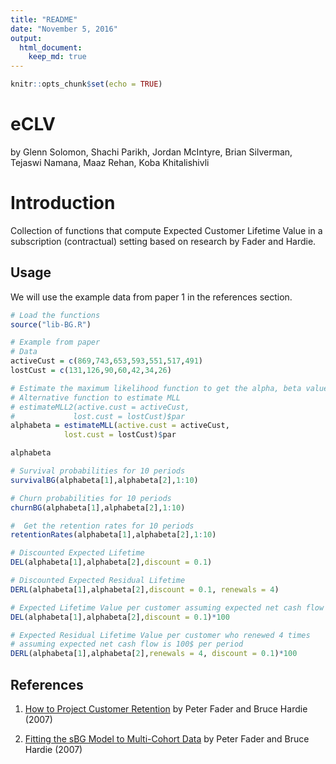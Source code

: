 ```yaml
---
title: "README"
date: "November 5, 2016"
output: 
  html_document:
    keep_md: true
---
```


```r
knitr::opts_chunk$set(echo = TRUE)
```

# eCLV

by Glenn Solomon, Shachi Parikh, Jordan McIntyre, Brian Silverman, Tejaswi Namana, Maaz Rehan,
Koba Khitalishivli

# Introduction

Collection of functions that compute Expected Customer Lifetime Value in a subscription (contractual) 
setting based on research by Fader and Hardie.

## Usage

We will use the example data from paper 1 in the references section.

```r
# Load the functions
source("lib-BG.R")

# Example from paper
# Data
activeCust = c(869,743,653,593,551,517,491)
lostCust = c(131,126,90,60,42,34,26)

# Estimate the maximum likelihood function to get the alpha, beta values
# Alternative function to estimate MLL
# estimateMLL2(active.cust = activeCust,
#             lost.cust = lostCust)$par
alphabeta = estimateMLL(active.cust = activeCust,
            lost.cust = lostCust)$par

alphabeta

# Survival probabilities for 10 periods
survivalBG(alphabeta[1],alphabeta[2],1:10)

# Churn probabilities for 10 periods
churnBG(alphabeta[1],alphabeta[2],1:10)

#  Get the retention rates for 10 periods
retentionRates(alphabeta[1],alphabeta[2],1:10)

# Discounted Expected Lifetime
DEL(alphabeta[1],alphabeta[2],discount = 0.1)

# Discounted Expected Residual Lifetime
DERL(alphabeta[1],alphabeta[2],discount = 0.1, renewals = 4)

# Expected Lifetime Value per customer assuming expected net cash flow is 100$ per period
DEL(alphabeta[1],alphabeta[2],discount = 0.1)*100

# Expected Residual Lifetime Value per customer who renewed 4 times
# assuming expected net cash flow is 100$ per period
DERL(alphabeta[1],alphabeta[2],renewals = 4, discount = 0.1)*100
```

## References

1. [How to Project Customer Retention](https://www.google.com/url?sa=t&rct=j&q=&esrc=s&source=web&cd=1&cad=rja&uact=8&ved=0ahUKEwjXxq-v4ZLQAhWp64MKHYtSC9UQFggdMAA&url=http%3A%2F%2Fciteseerx.ist.psu.edu%2Fviewdoc%2Fdownload%3Fdoi%3D10.1.1.558.935%26rep%3Drep1%26type%3Dpdf&usg=AFQjCNHiSlM9GzZC_VIbQ2rgtSJ6dtSdwA&sig2=twz37wWrSTSSHAo6Dwj0iA) by Peter Fader and Bruce Hardie (2007)

2. [Fitting the sBG Model to Multi-Cohort Data](http://brucehardie.com/notes/017/) by Peter Fader and Bruce Hardie (2007)
